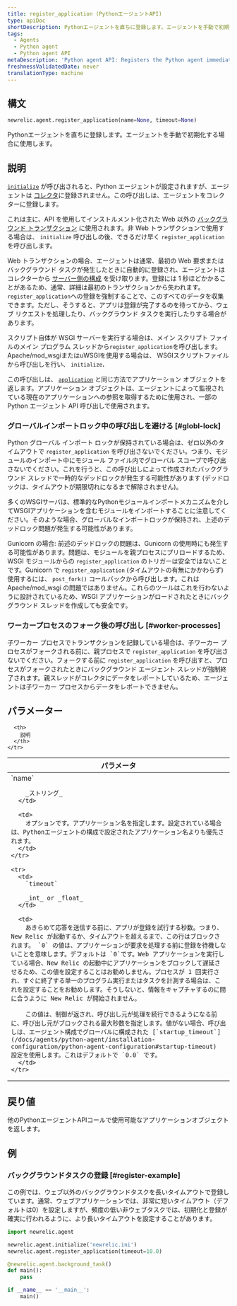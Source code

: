 ```yaml
---
title: register_application (PythonエージェントAPI)
type: apiDoc
shortDescription: Pythonエージェントを直ちに登録します。エージェントを手動で初期化する場合に使用します。
tags:
  - Agents
  - Python agent
  - Python agent API
metaDescription: 'Python agent API: Registers the Python agent immediately, instead of allowing it to be done more passively.'
freshnessValidatedDate: never
translationType: machine
---
```


## 構文

```py
newrelic.agent.register_application(name=None, timeout=None)
```

Pythonエージェントを直ちに登録します。エージェントを手動で初期化する場合に使用します。

## 説明

[`initialize`](/docs/agents/python-agent/python-agent-api/initialize) が呼び出されると、Python エージェントが設定されますが、エージェントは [コレクタ](/docs/accounts-partnerships/education/getting-started-new-relic/glossary#collector)に登録されません。この呼び出しは、エージェントをコレクターに登録します。

これは主に、API を使用してインストルメント化された Web 以外の [バックグラウンド トランザクション](/docs/agents/python-agent/python-agent-api/background_task) に使用されます。非 Web トランザクションで使用する場合は、 `initialize` 呼び出しの後、できるだけ早く `register_application` を呼び出します。

Web トランザクションの場合、エージェントは通常、最初の Web 要求またはバックグラウンド タスクが発生したときに自動的に登録され、エージェントはコレクターから [サーバー側の構成](/docs/agents/manage-apm-agents/configuration/configure-agent#ssc) を受け取ります。登録には 1 秒ほどかかることがあるため、通常、詳細は最初のトランザクションから失われます。 `register_application`への登録を強制することで、このすべてのデータを収集できます。ただし、そうすると、アプリは登録が完了するのを待ってから、ウェブ リクエストを処理したり、バックグラウンド タスクを実行したりする場合があります。

スクリプト自体が WSGI サーバーを実行する場合は、メイン スクリプト ファイルのメイン プログラム スレッドから`register_application`を呼び出します。 Apache/mod_wsgiまたはuWSGIを使用する場合は、 WSGIスクリプトファイルから呼び出しを行い、 `initialize`<DNT>**.**</DNT>

この呼び出しは、 [`application`](/docs/agents/python-agent/python-agent-api/application) と同じ方法でアプリケーション オブジェクトを返します。アプリケーション オブジェクトは、エージェントによって監視されている現在のアプリケーションへの参照を取得するために使用され、一部の Python エージェント API 呼び出しで使用されます。

### グローバルインポートロック中の呼び出しを避ける [#globl-lock]

Python グローバル インポート ロックが保持されている場合は、ゼロ以外のタイムアウトで `register_application` を呼び出さないでください。つまり、モジュールのインポート中にモジュール ファイル内でグローバル スコープで呼び出さないでください。これを行うと、この呼び出しによって作成されたバックグラウンド スレッドで一時的なデッドロックが発生する可能性があります (デッドロックは、タイムアウトが期限切れになるまで解除されません)。

多くのWSGIサーバは、標準的なPythonモジュールインポートメカニズムを介してWSGIアプリケーションを含むモジュールをインポートすることに注意してください。そのような場合、グローバルなインポートロックが保持され、上述のデッドロック問題が発生する可能性があります。

Gunicorn の場合: 前述のデッドロックの問題は、Gunicorn の使用時にも発生する可能性があります。問題は、モジュールを親プロセスにプリロードするため、WSGI モジュールからの `register_application` のトリガーは安全ではないことです。Gunicorn で `register_application` (タイムアウトの有無にかかわらず) 使用するには、 `post_fork()` コールバックから呼び出します。これは Apache/mod_wsgi の問題ではありません。これらのツールはこれを行わないように設計されているため、WSGI アプリケーションがロードされたときにバックグラウンド スレッドを作成しても安全です。

### ワーカープロセスのフォーク後の呼び出し [#worker-processes]

子ワーカー プロセスでトランザクションを記録している場合は、子ワーカー プロセスがフォークされる前に、親プロセスで `register_application` を呼び出さないでください。フォークする前に `register_application` を呼び出すと、プロセスがフォークされたときにバックグラウンド エージェント スレッドが強制終了されます。親スレッドがコレクタにデータをレポートしているため、エージェントは子ワーカー プロセスからデータをレポートできません。

## パラメーター

<table>
  <thead>
    <tr>
      <th width="25%">
        パラメータ
      </th>

      <th>
        説明
      </th>
    </tr>
  </thead>

  <tbody>
    <tr>
      <td>
        `name`

        _ストリング_
      </td>

      <td>
        オプションです。アプリケーション名を指定します。設定されている場合は、Pythonエージェントの構成で設定されたアプリケーション名よりも優先されます。
      </td>
    </tr>

    <tr>
      <td>
        `timeout`

        _int_ or _float_
      </td>

      <td>
        あきらめて応答を送信する前に、アプリが登録を試行する秒数。つまり、New Relic が起動するか、タイムアウトを超えるまで、この行はブロックされます。 `0` の値は、アプリケーションが要求を処理する前に登録を待機しないことを意味します。デフォルトは `0`です。Web アプリケーションを実行している場合、New Relic の起動中にアプリケーションをブロックして遅延させるため、この値を設定することはお勧めしません。プロセスが 1 回実行され、すぐに終了する単一のプログラム実行またはタスクを計測する場合は、これを設定することをお勧めします。そうしないと、情報をキャプチャするのに間に合うように New Relic が開始されません。

        この値は、制御が返され、呼び出し元が処理を続行できるようになる前に、呼び出し元がブロックされる最大秒数を指定します。値がない場合、呼び出しは、エージェント構成でグローバルに構成された [`startup_timeout`](/docs/agents/python-agent/installation-configuration/python-agent-configuration#startup-timeout) 設定を使用します。これはデフォルトで `0.0` です。
      </td>
    </tr>
  </tbody>
</table>

## 戻り値

他のPythonエージェントAPIコールで使用可能なアプリケーションオブジェクトを返します。

## 例

### バックグラウンドタスクの登録 [#register-example]

この例では、ウェブ以外のバックグラウンドタスクを長いタイムアウトで登録しています。通常、ウェブアプリケーションでは、非常に短いタイムアウト（デフォルトは0）を設定しますが、頻度の低い非ウェブタスクでは、初期化と登録が確実に行われるように、より長いタイムアウトを設定することがあります。

```py
import newrelic.agent

newrelic.agent.initialize('newrelic.ini')
newrelic.agent.register_application(timeout=10.0)

@newrelic.agent.background_task()
def main():
    pass

if __name__ == '__main__':
    main()
```
